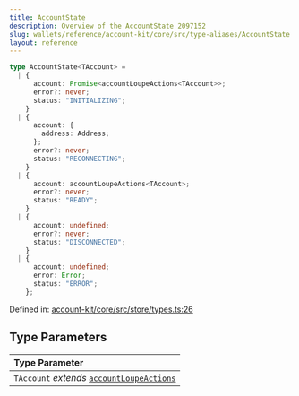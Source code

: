 ```yaml
---
title: AccountState
description: Overview of the AccountState 2097152
slug: wallets/reference/account-kit/core/src/type-aliases/AccountState
layout: reference
---
```


```ts
type AccountState<TAccount> =
  | {
      account: Promise<accountLoupeActions<TAccount>>;
      error?: never;
      status: "INITIALIZING";
    }
  | {
      account: {
        address: Address;
      };
      error?: never;
      status: "RECONNECTING";
    }
  | {
      account: accountLoupeActions<TAccount>;
      error?: never;
      status: "READY";
    }
  | {
      account: undefined;
      error?: never;
      status: "DISCONNECTED";
    }
  | {
      account: undefined;
      error: Error;
      status: "ERROR";
    };
```

Defined in: [account-kit/core/src/store/types.ts:26](https://github.com/alchemyplatform/aa-sdk/blob/923a52171f7246172caf350853843e6680197da9/account-kit/core/src/store/types.ts#L26)

## Type Parameters

| Type Parameter                                                                     |
| :--------------------------------------------------------------------------------- |
| `TAccount` _extends_ [`accountLoupeActions`](../variables/accountLoupeActions.mdx) |
